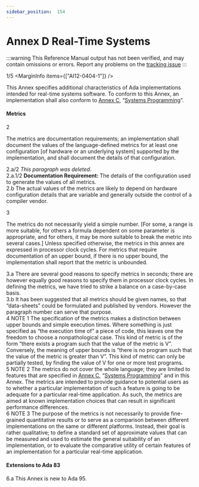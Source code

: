 ```yaml
---
sidebar_position:  154
---
```


# Annex D Real-Time Systems

:::warning
This Reference Manual output has not been verified,
and may contain omissions or errors.
Report any problems on the [tracking issue](https://github.com/ada-lang-io/ada-lang-io/issues/20)
:::


<MarginText>1/5</MarginText>
<MarginInfo items={["AI12-0404-1"]} />
<p>This Annex specifies additional characteristics of Ada implementations intended for real-time systems software. To conform to this Annex, an implementation shall also conform to <a href="../AA-C/">Annex C</a>, &ldquo;<a href="../AA-C/">Systems Programming</a>&rdquo;. <br /></p>


#### Metrics

<MarginText>2</MarginText>
<p>The metrics are documentation requirements; an implementation shall document the values of the language-defined metrics for at least one configuration [of hardware or an underlying system] supported by the implementation, and shall document the details of that configuration. <br /></p>

<AnnotatedOnly>
<MarginText>2.a/2</MarginText>
<Admonition type="aarm" aarm="note">
<em>This paragraph was deleted.</em><br /></Admonition>
</AnnotatedOnly>

<AnnotatedOnly>
<MarginText>2.a.1/2</MarginText>
<Admonition type="aarm" aarm="note">
<strong>Documentation Requirement: </strong>The details of the configuration used to generate the values of all metrics.<br /></Admonition>
</AnnotatedOnly>

<AnnotatedOnly>
<MarginText>2.b</MarginText>
<Admonition type="aarm" aarm="reason">
<strong></strong>The actual values of the metrics are likely to depend on hardware configuration details that are variable and generally outside the control of a compiler vendor. <br /></Admonition>
</AnnotatedOnly>

<MarginText>3</MarginText>
<p>The metrics do not necessarily yield a simple number. [For some, a range is more suitable, for others a formula dependent on some parameter is appropriate, and for others, it may be more suitable to break the metric into several cases.] Unless specified otherwise, the metrics in this annex are expressed in processor clock cycles. For metrics that require documentation of an upper bound, if there is no upper bound, the implementation shall report that the metric is unbounded. <br /></p>

<AnnotatedOnly>
<MarginText>3.a</MarginText>
<Admonition type="aarm" aarm="discussion">
<strong></strong>There are several good reasons to specify metrics in seconds; there are however equally good reasons to specify them in processor clock cycles. In defining the metrics, we have tried to strike a balance on a case-by-case basis.<br /></Admonition>
</AnnotatedOnly>

<AnnotatedOnly>
<MarginText>3.b</MarginText>
<Admonition type="aarm" aarm="note">
It has been suggested that all metrics should be given names, so that &ldquo;data-sheets&rdquo; could be formulated and published by vendors. However the paragraph number can serve that purpose. <br /></Admonition>
</AnnotatedOnly>

<AnnotatedOnly>
<MarginText>4</MarginText>
<Admonition type="aarm" aarm="note">
NOTE 1   The specification of the metrics makes a distinction between upper bounds and simple execution times. Where something is just specified as &ldquo;the execution time of&rdquo; a piece of code, this leaves one the freedom to choose a nonpathological case. This kind of metric is of the form &ldquo;there exists a program such that the value of the metric is V&rdquo;. Conversely, the meaning of upper bounds is &ldquo;there is no program such that the value of the metric is greater than V&rdquo;. This kind of metric can only be partially tested, by finding the value of V for one or more test programs.<br /></Admonition>
</AnnotatedOnly>

<AnnotatedOnly>
<MarginText>5</MarginText>
<Admonition type="aarm" aarm="note">
NOTE 2   The metrics do not cover the whole language; they are limited to features that are specified in <a href="../AA-C/">Annex C</a>, &ldquo;<a href="../AA-C/">Systems Programming</a>&rdquo; and in this Annex. The metrics are intended to provide guidance to potential users as to whether a particular implementation of such a feature is going to be adequate for a particular real-time application. As such, the metrics are aimed at known implementation choices that can result in significant performance differences.<br /></Admonition>
</AnnotatedOnly>

<AnnotatedOnly>
<MarginText>6</MarginText>
<Admonition type="aarm" aarm="note">
NOTE 3   The purpose of the metrics is not necessarily to provide fine-grained quantitative results or to serve as a comparison between different implementations on the same or different platforms. Instead, their goal is rather qualitative; to define a standard set of approximate values that can be measured and used to estimate the general suitability of an implementation, or to evaluate the comparative utility of certain features of an implementation for a particular real-time application.<br /></Admonition>
</AnnotatedOnly>

<AnnotatedOnly>

#### Extensions to Ada 83

</AnnotatedOnly>
<AnnotatedOnly>
<MarginText>6.a</MarginText>
<Admonition type="aarm" aarm="note">
This Annex is new to Ada 95. <br /></Admonition>
</AnnotatedOnly>

